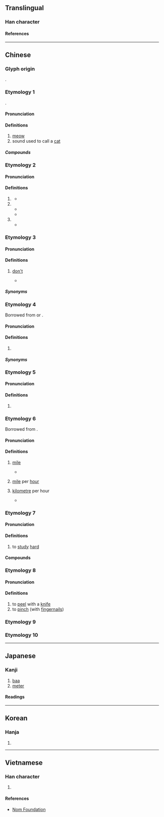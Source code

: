 {{character info/new}}
==Translingual==

===Han character===
{{Han char|rn=30|rad=口|as=06|sn=9|four=69094|canj=RFD|ids=⿰口米}}

====References====
{{Han ref|kx=0186.140|dkj=03541|dj=0405.350|hdz=10622.070|uh=54AA}}

----

==Chinese==

===Glyph origin===
{{Han compound|口|米|ls=psc|c1=s|c2=p|t1=mouth; speech}}.

===Etymology 1===
{{zh-forms}}
{{onomatopoeic|zh}}.

====Pronunciation====
{{zh-pron
|m=mī
|c=mai1
|mn=bî/qz:mang
|mn-t=bhi5
|cat=n
}}

====Definitions====
{{zh-hanzi}}

# [[meow]]
# sound used to call a [[cat]]

=====Compounds=====
{{zh-der|咪咪|唵嘛呢叭咪吽}}

===Etymology 2===
{{rfe|zh|all contraction of 唔係 (m4 hai6)?}}

====Pronunciation====
{{zh-pron
|c=mai6
|cat=adv
}}

====Definitions====
{{zh-hanzi}} {{tlb|zh|Cantonese}}

# {{n-g|When used with {{zh-l|囉|tr=lo<sup>1</sup>}} at the end of a phrase, used to spell out something obvious.}} {{attn|zh|may need clarification}}
#* {{zh-x|本 書 咪{mai6} 已經 還 返 畀 你 囉。|I've already given the book back to you, haven't I?|C}}
# {{n-g|When used with {{zh-l|囉|tr=lo<sup>1</sup>}} or rising intonation at the end of a phrase, used to connect a condition to a result or suggestion.}}
#* {{zh-x|你 想 睇戲 咪{mai6} 買 飛 囉。|If you want to watch a movie, '''then''' buy your tickets.|C}}
#* {{zh-x|你 食 埋 咁 多 煎炸 嘢 咪{mai6} 好 熱氣？|If you're eating so much fried stuff, won't you build up a lot of internal heat?|C}}
# {{n-g|Used as the negative of {{zh-l|係|tr=hai<sup>6</sup>}} when asking a question.}}
#* {{zh-x|佢哋 係 咪{mai6} 返 嗮 屋企{kei5-2} 喇？|Did they all go home?|C}}

===Etymology 3===

====Pronunciation====
{{zh-pron
|c=mai5
|cat=v
}}

====Definitions====
{{zh-hanzi}} {{tlb|zh|Cantonese}}

# {{lb|zh|imperative}} [[don't]]
#* {{zh-x|咪{mai5} 咁 多事 啦！|'''Don't''' be so nosy!|C}}

=====Synonyms=====
{{zh-dial|別}}

===Etymology 4===
Borrowed from {{bor|yue|en|microphone|'''mi'''crophone}} or {{m|en|mic}}.

====Pronunciation====
{{zh-pron
|c=mai1
|h=gd=mai1
|cat=v
}}

====Definitions====
{{zh-hanzi}} {{tlb|zh|Cantonese|Hakka}}

# {{zh-short|咪高峰|[[microphone]]}} {{zh-mw|支}}

=====Synonyms=====
{{zh-dial|傳聲器}}

===Etymology 5===

====Pronunciation====
{{zh-pron
|m=mǐ
|c=mai5
}}

====Definitions====
{{zh-hanzi}}

# {{zh-only|咪唑|imidazole}}

===Etymology 6===
Borrowed from {{bor|yue|en|mile}}.

====Pronunciation====
{{zh-pron
|m=mī
|c=mai1
|cat=n
}}

====Definitions====
{{zh-hanzi}}

# {{lb|zh|obsolete|or|Cantonese}} [[mile]]
#* {{zh-x|蓋 以 七 千 餘 咪 之 路線 為 吾 人 計劃 所 定 者，皆 在 坦途。|ref=1917-1920, [[s:zh:物質建設/第一計劃]]}} <!-- more uses see Google Books "十餘咪" and "百餘咪"-->
# {{lb|zh|Cantonese|informal}} [[mile]] per [[hour]]
# {{lb|zh|Cantonese|informal}} [[kilometre]] per hour
#* {{zh-x|呢{nei1}度 行 六十 咪 㗎 咋{zaa3} 喎{wo3}。|You should only be driving at 60 '''km/h'''.|C}}

{{attn|zh|咪錶 derived from this?}}

===Etymology 7===
{{zh-forms|alt=冞}}
{{rfe|zh}}

====Pronunciation====
{{zh-pron
|c=mai1
|cat=n
}}

====Definitions====
{{zh-hanzi}} {{tlb|zh|Cantonese}}

# to [[study]] [[hard]]

====Compounds====
{{zh-der|咪家|咪書}}

===Etymology 8===
{{zh-forms|alt=劘}}

====Pronunciation====
{{zh-pron
|c=mai1
|cat=n
}}

====Definitions====
{{zh-hanzi}} {{tlb|zh|Cantonese}}

# to [[peel]] with a [[knife]]
# to [[pinch]] (with [[fingernail]]s)

===Etymology 9===
{{zh-see|米|v|metre}}

===Etymology 10===
{{zh-see|咩|v|the call of a sheep}}

----

==Japanese==

===Kanji===
{{ja-kanji|rs=口06}}

# [[baa]] {{gl|[[bleat]]ing of a [[sheep]]}}
# [[meter]]

====Readings====
{{ja-readings
|goon=み
|kanon=び
|kun=メートル-
}}

----

==Korean==

===Hanja===
{{ko-hanja|hangeul=미|rv=mi|mr=mi}}

# {{defn|lang=ko|sort=口06}}

----

==Vietnamese==

===Han character===
{{vi-hantu|[[mễ]]|rs=口06}}

# {{defn|lang=vi|sort=口06}}

====References====
* [http://nomfoundation.org/common/nom_details.php?codepoint=54aa&img=1 Nom Foundation]